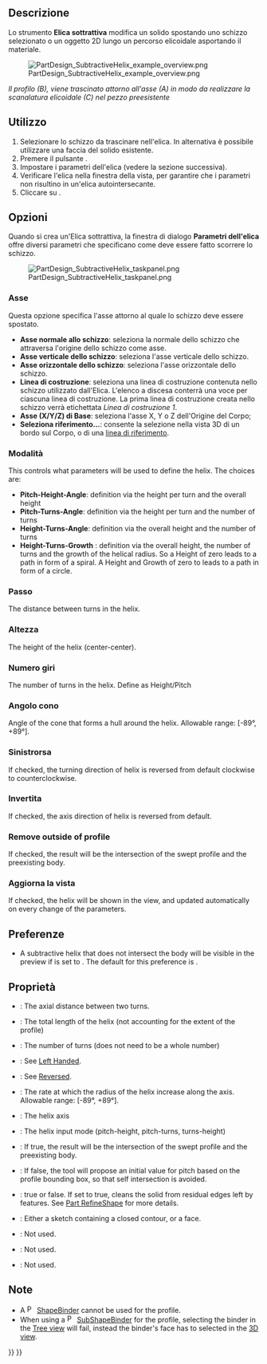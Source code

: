 <languages/>

{{Docnav/it
|[[PartDesign_SubtractivePipe/it|Sweep sottrattivo]]
|[[PartDesign_SubtractiveBox/it|Cubo sottrattivo]]
|[[PartDesign_Workbench/it|PartDesign]]
|IconL=PartDesign_SubtractivePipe.svg
|IconR=PartDesign_SubtractiveBox.svg
|IconC=Workbench_PartDesign.svg
}}

{{GuiCommand/it
|Name=PartDesign SubtractiveHelix
|Name/it=Elica sottrattiva
|MenuLocation=Part Design → Crea una funzione sottrattiva → Elica sottrattiva
|Workbenches=[[PartDesign_Workbench/it|PartDesign]]
|Version=0.19
|SeeAlso=[[PartDesign_AdditiveHelix/it|Elica additiva]]
}}

<span id="Description"></span>
== Descrizione ==

Lo strumento '''Elica sottrattiva''' modifica un solido spostando uno schizzo selezionato o un oggetto 2D lungo un percorso elicoidale asportando il materiale.

[[File:PartDesign_SubtractiveHelix_example_overview.png|none]]

''Il profilo (B), viene trascinato attorno all'asse (A) in modo da realizzare la scanalatura elicoidale (C) nel pezzo preesistente''

<span id="Usage"></span>
== Utilizzo ==

# Selezionare lo schizzo da trascinare nell'elica. In alternativa è possibile utilizzare una faccia del solido esistente.
# Premere il pulsante {{Button|[[Image:PartDesign_SubtractiveHelix.svg|24px]] [[PartDesign_SubtractiveHelix/it|Elica sottrattiva]]}}.
# Impostare i parametri dell'elica (vedere la sezione successiva).
# Verificare l'elica nella finestra della vista, per garantire che i parametri non risultino in un'elica autointersecante.
# Cliccare su {{Button|OK}}.

<span id="Options"></span>
== Opzioni ==

Quando si crea un'Elica sottrattiva, la finestra di dialogo '''Parametri dell'elica''' offre diversi parametri che specificano come deve essere fatto scorrere lo schizzo.

[[File:PartDesign_SubtractiveHelix_taskpanel.png|frame|left]]

<span id="Axis"></span>
=== Asse ===

Questa opzione specifica l'asse attorno al quale lo schizzo deve essere spostato.
* '''Asse normale allo schizzo''': seleziona la normale dello schizzo che attraversa l'origine dello schizzo come asse. {{Version/it|0.20}}
* '''Asse verticale dello schizzo''': seleziona l'asse verticale dello schizzo.
* '''Asse orizzontale dello schizzo''': seleziona l'asse orizzontale dello schizzo.
* '''Linea di costruzione''': seleziona una linea di costruzione contenuta nello schizzo utilizzato dall'Elica. L'elenco a discesa conterrà una voce per ciascuna linea di costruzione. La prima linea di costruzione creata nello schizzo verrà etichettata ''Linea di costruzione 1''.
* '''Asse (X/Y/Z) di Base''': seleziona l'asse X, Y o Z dell'Origine del Corpo;
* '''Seleziona riferimento...''': consente la selezione nella vista 3D di un bordo sul Corpo, o di una [[PartDesign_Line/it|linea di riferimento]].

<span id="Mode"></span>
=== Modalità ===

This controls what parameters will be used to define the helix. The choices are:
* '''Pitch-Height-Angle''': definition via the height per turn and the overall height
* '''Pitch-Turns-Angle''': definition via the height per turn and the number of turns
* '''Height-Turns-Angle''': definition via the overall height and the number of turns
* '''Height-Turns-Growth''' {{Version|0.20}}: definition via the overall height, the number of turns and the growth of the helical radius. So a Height of zero leads to a path in form of a spiral. A Height and Growth of zero to leads to a path in form of a circle.

<span id="Pitch"></span>
=== Passo ===

The distance between turns in the helix.

<span id="Height"></span>
=== Altezza ===

The height of the helix (center-center).

<span id="Turns"></span>
=== Numero giri ===

The number of turns in the helix. Define as Height/Pitch

<span id="Cone_Angle"></span>
=== Angolo cono ===

Angle of the cone that forms a hull around the helix. Allowable range: [-89°, +89°].

<span id="Left_handed"></span>
=== Sinistrorsa ===

If checked, the turning direction of helix is reversed from default clockwise to counterclockwise.

<span id="Reversed"></span>
=== Invertita ===

If checked, the axis direction of helix is reversed from default.

=== Remove outside of profile ===

If checked, the result will be the intersection of the swept profile and the preexisting body.

<span id="Update_view"></span>
=== Aggiorna la vista ===

If checked, the helix will be shown in the view, and updated automatically on every change of the parameters. 

<span id="Preferences"></span>
== Preferenze ==

* A subtractive helix that does not intersect the body will be visible in the preview if {{MenuCommand|Tools → Edit parameters... → BaseApp → Preferences → Mod → PartDesign → SubtractiveHelixPreview}} is set to {{TRUE}}. The default for this preference is {{TRUE}}. {{Version|0.20}}

<span id="Properties"></span>
== Proprietà ==

* {{PropertyData|Pitch}}: The axial distance between two turns.
* {{PropertyData|Height}}: The total length of the helix (not accounting for the extent of the profile)
* {{PropertyData|Turns}}: The number of turns (does not need to be a whole number)
* {{PropertyData|Left Handed}}:  See [[#Left_handed|Left Handed]].
* {{PropertyData|Reversed}}: See [[#Reversed|Reversed]].
* {{PropertyData|Angle}}: The rate at which the radius of the helix increase along the axis. Allowable range: [-89°, +89°]. 
* {{PropertyData|Reference axis}}: The helix axis
* {{PropertyData|Mode}}: The helix input mode (pitch-height, pitch-turns, turns-height)
* {{PropertyData|Outside}}: If true, the result will be the intersection of the swept profile and the preexisting body. 
* {{PropertyData|Has Been Edited}}: If false, the tool will propose an initial value for pitch based on the profile bounding box, so that self intersection is avoided.
* {{PropertyData|Refine}}: true or false. If set to true, cleans the solid from residual edges left by features. See [[Part_RefineShape|Part RefineShape]] for more details.
* {{PropertyData|Profile}}: Either a sketch containing a closed contour, or a face.
* {{PropertyData|Midplane}}: Not used.
* {{PropertyData|Up to face}}: Not used.
* {{PropertyData|Allow multiple face}}: Not used.

<span id="Notes"></span>
== Note ==

* A [[File:PartDesign_ShapeBinder.svg|16px]] [[PartDesign_ShapeBinder|ShapeBinder]] cannot be used for the profile.
* When using a [[File:PartDesign_SubShapeBinder.svg|16px]] [[PartDesign_SubShapeBinder|SubShapeBinder]] for the profile, selecting the binder in the [[Tree_view|Tree view]] will fail, instead the binder's face has to selected in the [[3D_view|3D view]].


{{Docnav/it
|[[PartDesign_SubtractivePipe/it|Sweep sottrattivo]]
|[[PartDesign_SubtractiveBox/it|Cubo sottrattivo]]
|[[PartDesign_Workbench/it|PartDesign]]
|IconL=PartDesign_SubtractivePipe.svg
|IconR=PartDesign_SubtractiveBox.svg
|IconC=Workbench_PartDesign.svg
}}

{{PartDesign Tools navi{{#translation:}}}}
{{Userdocnavi{{#translation:}}}}